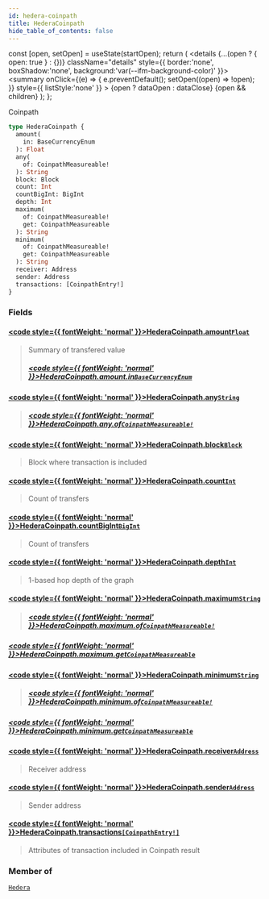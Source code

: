 ```yaml
---
id: hedera-coinpath
title: HederaCoinpath
hide_table_of_contents: false
---
```







  const [open, setOpen] = useState(startOpen);
  return (
    <details {...(open ? { open: true } : {})} className="details" style={{ border:'none', boxShadow:'none', background:'var(--ifm-background-color)' }}>
      <summary
        onClick={(e) => {
          e.preventDefault();
          setOpen((open) => !open);
        }}
        style={{ listStyle:'none' }}
      >
      {open ? dataOpen : dataClose}
      </summary>
      {open && children}
    </details>
  );
};








Coinpath


```graphql
type HederaCoinpath {
  amount(
    in: BaseCurrencyEnum
  ): Float
  any(
    of: CoinpathMeasureable!
  ): String
  block: Block
  count: Int
  countBigInt: BigInt
  depth: Int
  maximum(
    of: CoinpathMeasureable!
    get: CoinpathMeasureable
  ): String
  minimum(
    of: CoinpathMeasureable!
    get: CoinpathMeasureable
  ): String
  receiver: Address
  sender: Address
  transactions: [CoinpathEntry!]
}
```




### Fields

#### [<code style={{ fontWeight: 'normal' }}>HederaCoinpath.<b>amount</b></code>](#)<Bullet />[`Float`](/docs/graphql-reference/scalars/float) <Badge class="badge badge--secondary" text="scalar"/> 
> 
> 
> Summary of transfered value
> ##### [<code style={{ fontWeight: 'normal' }}>HederaCoinpath.amount.<b>in</b></code>](#)<Bullet />[`BaseCurrencyEnum`](/docs/graphql-reference/enums/base-currency-enum) <Badge class="badge badge--secondary" text="enum"/> 
> 
> 
> 
> 

#### [<code style={{ fontWeight: 'normal' }}>HederaCoinpath.<b>any</b></code>](#)<Bullet />[`String`](/docs/graphql-reference/scalars/string) <Badge class="badge badge--secondary" text="scalar"/> 
> 
> 
> 
> ##### [<code style={{ fontWeight: 'normal' }}>HederaCoinpath.any.<b>of</b></code>](#)<Bullet />[`CoinpathMeasureable!`](/docs/graphql-reference/enums/coinpath-measureable) <Badge class="badge badge--secondary" text="non-null"/> <Badge class="badge badge--secondary" text="enum"/> 
> 
> 
> 
> 

#### [<code style={{ fontWeight: 'normal' }}>HederaCoinpath.<b>block</b></code>](#)<Bullet />[`Block`](/docs/graphql-reference/objects/block) <Badge class="badge badge--secondary" text="object"/> 
> 
> 
> Block where transaction is included
> 

#### [<code style={{ fontWeight: 'normal' }}>HederaCoinpath.<b>count</b></code>](#)<Bullet />[`Int`](/docs/graphql-reference/scalars/int) <Badge class="badge badge--secondary" text="scalar"/> 
> 
> 
> Count of transfers
> 

#### [<code style={{ fontWeight: 'normal' }}>HederaCoinpath.<b>countBigInt</b></code>](#)<Bullet />[`BigInt`](/docs/graphql-reference/scalars/big-int) <Badge class="badge badge--secondary" text="scalar"/> 
> 
> 
> Count of transfers
> 

#### [<code style={{ fontWeight: 'normal' }}>HederaCoinpath.<b>depth</b></code>](#)<Bullet />[`Int`](/docs/graphql-reference/scalars/int) <Badge class="badge badge--secondary" text="scalar"/> 
> 
> 
> 1-based hop depth of the graph
> 

#### [<code style={{ fontWeight: 'normal' }}>HederaCoinpath.<b>maximum</b></code>](#)<Bullet />[`String`](/docs/graphql-reference/scalars/string) <Badge class="badge badge--secondary" text="scalar"/> 
> 
> 
> 
> ##### [<code style={{ fontWeight: 'normal' }}>HederaCoinpath.maximum.<b>of</b></code>](#)<Bullet />[`CoinpathMeasureable!`](/docs/graphql-reference/enums/coinpath-measureable) <Badge class="badge badge--secondary" text="non-null"/> <Badge class="badge badge--secondary" text="enum"/> 
> 
> 
> 
> 

##### [<code style={{ fontWeight: 'normal' }}>HederaCoinpath.maximum.<b>get</b></code>](#)<Bullet />[`CoinpathMeasureable`](/docs/graphql-reference/enums/coinpath-measureable) <Badge class="badge badge--secondary" text="enum"/> 
> 
> 
> 
> 

#### [<code style={{ fontWeight: 'normal' }}>HederaCoinpath.<b>minimum</b></code>](#)<Bullet />[`String`](/docs/graphql-reference/scalars/string) <Badge class="badge badge--secondary" text="scalar"/> 
> 
> 
> 
> ##### [<code style={{ fontWeight: 'normal' }}>HederaCoinpath.minimum.<b>of</b></code>](#)<Bullet />[`CoinpathMeasureable!`](/docs/graphql-reference/enums/coinpath-measureable) <Badge class="badge badge--secondary" text="non-null"/> <Badge class="badge badge--secondary" text="enum"/> 
> 
> 
> 
> 

##### [<code style={{ fontWeight: 'normal' }}>HederaCoinpath.minimum.<b>get</b></code>](#)<Bullet />[`CoinpathMeasureable`](/docs/graphql-reference/enums/coinpath-measureable) <Badge class="badge badge--secondary" text="enum"/> 
> 
> 
> 
> 

#### [<code style={{ fontWeight: 'normal' }}>HederaCoinpath.<b>receiver</b></code>](#)<Bullet />[`Address`](/docs/graphql-reference/objects/address) <Badge class="badge badge--secondary" text="object"/> 
> 
> 
> Receiver address
> 

#### [<code style={{ fontWeight: 'normal' }}>HederaCoinpath.<b>sender</b></code>](#)<Bullet />[`Address`](/docs/graphql-reference/objects/address) <Badge class="badge badge--secondary" text="object"/> 
> 
> 
> Sender address
> 

#### [<code style={{ fontWeight: 'normal' }}>HederaCoinpath.<b>transactions</b></code>](#)<Bullet />[`[CoinpathEntry!]`](/docs/graphql-reference/objects/coinpath-entry) <Badge class="badge badge--secondary" text="list"/> <Badge class="badge badge--secondary" text="object"/> 
> 
> 
> Attributes of transaction included in Coinpath result
> 



### Member of

[`Hedera`](/docs/graphql-reference/objects/hedera)  <Badge class="secondary" text="object"/>

